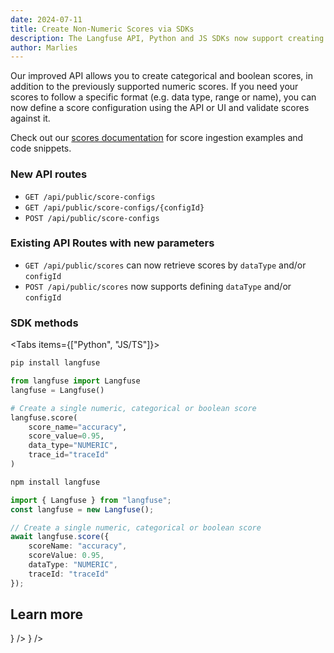 ```yaml
---
date: 2024-07-11
title: Create Non-Numeric Scores via SDKs  
description: The Langfuse API, Python and JS SDKs now support creating categorical, boolean and numeric scores. 
author: Marlies
---
```



<ChangelogHeader />

Our improved API allows you to create categorical and boolean scores, in addition to the previously supported numeric scores. If you need your scores to follow a specific format (e.g. data type, range or name), you can now define a score configuration using the API or UI and validate scores against it.

Check out our [scores documentation](/docs/scores/custom) for score ingestion examples and code snippets. 

### New API routes

- `GET /api/public/score-configs`
- `GET /api/public/score-configs/{configId}`
- `POST /api/public/score-configs`

### Existing API Routes with new parameters 

- `GET /api/public/scores` can now retrieve scores by `dataType` and/or `configId`
- `POST /api/public/scores` now supports defining `dataType` and/or `configId`

### SDK methods

<Tabs items={["Python", "JS/TS"]}>
<Tab>

```bash
pip install langfuse
```

```python
from langfuse import Langfuse
langfuse = Langfuse()

# Create a single numeric, categorical or boolean score
langfuse.score(
    score_name="accuracy",
    score_value=0.95,
    data_type="NUMERIC",
    trace_id="traceId"
)
```

</Tab>
<Tab>

```bash
npm install langfuse
```

```typescript
import { Langfuse } from "langfuse";
const langfuse = new Langfuse();

// Create a single numeric, categorical or boolean score
await langfuse.score({
    scoreName: "accuracy",
    scoreValue: 0.95,
    dataType: "NUMERIC",
    traceId: "traceId"
});
```

</Tab>
</Tabs>

## Learn more

<Cards num={3}>
<Card title="Score Docs" href="/docs/scores/custom" icon={<BookOpen />} />
  <Card
    title="API Reference"
    href="https://api.reference.langfuse.com"
    icon={<BookOpen />}
  />
</Cards>



